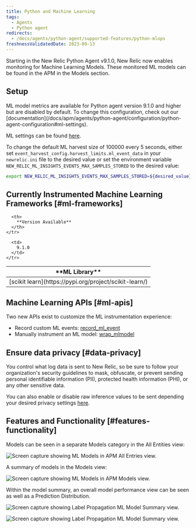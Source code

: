 ```yaml
---
title: Python and Machine Learning
tags:
  - Agents
  - Python agent
redirects:
  - /docs/agents/python-agent/supported-features/python-mlops
freshnessValidatedDate: 2023-09-13
---
```






Starting in the New Relic Python Agent v9.1.0, New Relic now enables monitoring for Machine Learning Models.  These monitored ML models can be found in the APM in the Models section.

## Setup

<Callout variant="tip">
  ML model metrics are available for Python agent version 9.1.0 and higher but are disabled by default. To change this configuration, check out our [documentation](/docs/apm/agents/python-agent/configuration/python-agent-configuration#ml-settings).
</Callout>

ML settings can be found [here](/docs/apm/agents/python-agent/configuration/python-agent-configuration/#ml-settings).

To change the default ML harvest size of 100000 every 5 seconds, either set `event_harvest_config.harvest_limits.ml_event_data` in your `newrelic.ini` file to the desired value or set the environment variable `NEW_RELIC_ML_INSIGHTS_EVENTS_MAX_SAMPLES_STORED` to the desired value:

```bash
export NEW_RELIC_ML_INSIGHTS_EVENTS_MAX_SAMPLES_STORED=${desired_value}
```

## Currently Instrumented Machine Learning Frameworks [#ml-frameworks]

<table>
  <thead>
    <tr>
      <th>
        **ML Library**
      </th>

      <th>
        **Version Available**
      </th>
    </tr>
  </thead>

  <tbody>
    <tr>
      <td>
        [scikit learn](https://pypi.org/project/scikit-learn/)
      </td>

      <td>
        9.1.0
      </td>
    </tr>
  </tbody>
</table>


## Machine Learning APIs [#ml-apis]

Two new APIs exist to customize the ML instrumentation experience:

- Record custom ML events: [record_ml_event](/docs/agents/python-agent/python-agent-api/recordmlevent-python-agent-api)
- Manually instrument an ML model: [wrap_mlmodel](/docs/agents/python-agent/python-agent-api/wrapmlmodel-python-agent-api)

## Ensure data privacy [#data-privacy]

<Callout variant="caution">
  You control what log data is sent to New Relic, so be sure to follow your organization's security guidelines to mask, obfuscate, or prevent sending personal identifiable information (PII), protected health information (PHI), or any other sensitive data.
</Callout>

You can also enable or disable raw inference values to be sent depending your desired privacy settings [here](/docs/apm/agents/python-agent/configuration/python-agent-configuration/#inference-events-value-enabled).

## Features and Functionality [#features-functionality]

Models can be seen in a separate Models category in the All Entities view:

<img
  title="python-ml-APM-All-Entities.png"
  alt="Screen capture showing ML Models in APM All Entries view."
  src={allEntities}
/>

A summary of models in the Models view:

<img
  title="python-ml-APM-models-view.png"
  alt="Screen capture showing ML Models in APM Models view."
  src={modelsView}
/>

Within the model summary, an overall model performance view can be seen as well as a Prediction Distribution.

<img
  title="python-ml-APM-model-summary-view1.png"
  alt="Screen capture showing Label Propagation ML Model Summary view."
  src={modelSummary1}
/>

<img
  title="python-ml-APM-model-summary-view2.png"
  alt="Screen capture showing Label Propagation ML Model Summary view."
  src={modelSummary2}
/>


